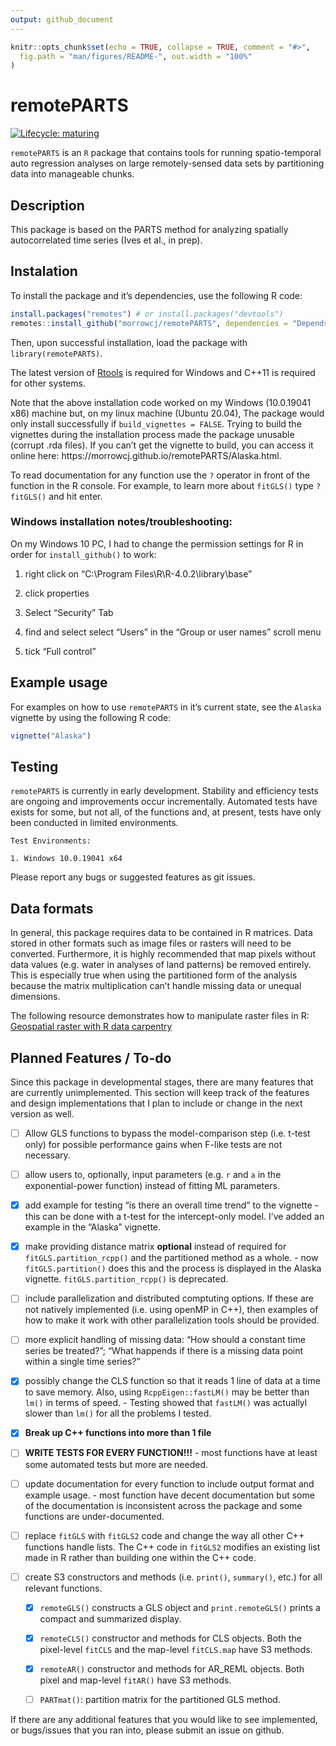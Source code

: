 ```yaml
---
output: github_document
---
```


<!-- README.md is generated from README.Rmd. Please edit that file -->

```r
knitr::opts_chunk$set(echo = TRUE, collapse = TRUE, comment = "#>",
  fig.path = "man/figures/README-", out.width = "100%"
)
```

# remotePARTS

<!-- badges: start -->
[![Lifecycle: maturing](https://img.shields.io/badge/lifecycle-maturing-blue.svg)](https://www.tidyverse.org/lifecycle/#maturing)
<!-- badges: end -->

`remotePARTS` is an `R` package that contains tools for running spatio-temporal 
auto regression analyses on large remotely-sensed data sets by partitioning data 
into manageable chunks.

## Description

This package is based on the PARTS method for analyzing spatially 
autocorrelated time series (Ives et al., in prep).

## Instalation

To install the package and it's dependencies, use the following R code:

```r
install.packages("remotes") # or install.packages("devtools")
remotes::install_github("morrowcj/remotePARTS", dependencies = "Depends", build_vignettes = TRUE)
```

Then, upon successful installation, load the package with `library(remotePARTS)`. 

The latest version of [Rtools](https://cran.r-project.org/bin/windows/Rtools/)
is required for Windows and C++11 is required for other systems. 

Note that the above installation code worked on my Windows (10.0.19041 x86) 
machine but, on my linux machine (Ubuntu 20.04), The package would only install
successfully if `build_vignettes = FALSE`. Trying to build the vignettes
during the installation process made the package unusable (corrupt .rda files).
If you can't get the vignette to build, you can access it online here: 
https://morrowcj.github.io/remotePARTS/Alaska.html. 

To read documentation for any function use the `?` operator in front of the 
function in the R console. For example, to learn more about `fitGLS()` type 
`?fitGLS()` and hit enter. 

### Windows installation notes/troubleshooting:

On my Windows 10 PC, I had to change the permission settings for R
in order for `install_github()` to work:

1) right click on "C:\\Program Files\\R\\R-4.0.2\\library\\base"

2) click properties

3) Select "Security" Tab 

4) find and select select "Users" in the "Group or user names" scroll menu

5) tick "Full control"

## Example usage

For examples on how to use `remotePARTS` in it's current state, see the `Alaska`
vignette by using the following R code:

```r
vignette("Alaska")
```

## Testing

`remotePARTS` is currently in early development. Stability and efficiency tests
are ongoing and improvements occur incrementally. Automated tests have exists for
some, but not all, of the functions and, at present, tests have only been 
conducted in limited environments.

```
Test Environments:

1. Windows 10.0.19041 x64
```

Please report any bugs or suggested features as git issues.

## Data formats

In general, this package requires data to be contained in R matrices. 
Data stored in other formats such as image files or rasters will
need to be converted. Furthermore, it is highly recommended that map 
pixels without data values (e.g. water in analyses of land patterns) 
be removed entirely. This is especially true when using the partitioned 
form of the analysis because the matrix multiplication can't handle 
missing data or unequal dimensions.

The following resource demonstrates how to manipulate raster files in
R: [Geospatial raster with R data carpentry](http://datacarpentry.org/r-raster-vector-geospatial/)

## Planned Features / To-do

Since this package in developmental stages, there are many features that are
currently unimplemented. This section will keep track of the features and design
implementations that I plan to include or change in the next version as well. 

* [ ] Allow GLS functions to bypass the model-comparison step 
(i.e. t-test only) for possible performance gains when F-like tests are not
necessary.

* [ ] allow users to, optionally, input parameters (e.g. `r` and `a` in the 
exponential-power function) instead of fitting ML parameters. 

* [x] add example for testing "is there an overall time trend" to the vignette -
this can be done with a t-test for the intercept-only model. I've added an
example in the "Alaska" vignette. 

* [x] make providing distance matrix **optional** instead of required for 
`fitGLS.partition_rcpp()` and the partitioned method as a whole. - now 
`fitGLS.partition()` does this and the process is displayed in the Alaska 
vignette. `fitGLS.partition_rcpp()` is deprecated.

* [ ] include parallelization and distributed comptuting options. If these are
not natively implemented (i.e. using openMP in C++), then examples of how to
make it work with other parallelization tools should be provided. 

* [ ] more explicit handling of missing data: "How should a constant time series
be treated?"; "What happends if there is a missing data point within a single 
time series?"

* [x] possibly change the CLS function so that it reads 1 line of data at a time
to save memory. Also, using `RcppEigen::fastLM()` may be better than `lm()` in 
terms of speed. - Testing showed that `fastLM()` was actuallyl slower than 
`lm()` for all the problems I tested. 

* [x] **Break up C++ functions into more than 1 file**

* [ ] **WRITE TESTS FOR EVERY FUNCTION!!!** - most functions have at
least some automated tests but more are needed. 

* [ ] update documentation for every function to include output format
and example usage. - most function have decent documentation but some of
the documentation is inconsistent across the package and some functions
are under-documented. 

* [ ] replace `fitGLS` with `fitGLS2` code and change the way all other C++ 
functions handle lists. The C++ code in `fitGLS2` modifies an existing list
made in R rather than building one within the C++ code. 

* [ ] create S3 constructors and methods (i.e. `print()`, `summary()`, etc.) for
all relevant functions.

  - [x] `remoteGLS()` constructs a GLS object and `print.remoteGLS()`
  prints a compact and summarized display.

  - [x] `remoteCLS()` constructor and methods for CLS objects. Both the
  pixel-level `fitCLS` and the map-level `fitCLS.map` have S3 methods. 
  
  - [x] `remoteAR()` constructor and methods for AR_REML objects. Both pixel
  and map-level `fitAR()` have S3 methods.
  
  - [ ] `PARTmat()`: partition matrix for the partitioned GLS method.
  
If there are any additional features that you would like to see implemented, or
bugs/issues that you ran into, please submit an issue on github. 

<!-- ## Installation (OLD) -->

<!-- Currently to install this package, the best way is to install with the  -->
<!-- `remotePARTS_[version].tar.gz` file created with `R CMD check`.  -->

<!-- Once a user has the tar.gz file they can install it with -->

<!-- ``` -->
<!-- install.packages("remotePARTS_[version].tar.gz", repos = NULL, type = "source") -->
<!-- ``` -->

<!-- and then from the R console with load it with -->

<!-- ``` -->
<!-- library(remotePARTS) -->
<!-- ``` -->

<!-- Eventually, the following lines should replace the above installation info: -->

<!-- You can install the released version of remotePARTS from 
[CRAN](https://CRAN.R-project.org) with: -->

<!-- ``` r -->
<!-- install.packages("remotePARTS") -->
<!-- ``` -->

<!-- And the development version from [GitHub](https://github.com/) with: -->

<!-- ``` r -->
<!-- # install.packages("devtools") -->
<!-- devtools::install_github("morrowcj/remotePARTS") -->
<!-- ``` -->


<!-- ## Example -->

<!-- This is a basic example which shows you how to solve a common problem: -->

<!-- ```{r example} -->
<!-- library(remotePARTS) -->
<!-- ## basic example code -->
<!-- ``` -->

<!-- What is special about using `README.Rmd` instead of just `README.md`? You can include R chunks like so: -->

<!-- ```{r cars} -->
<!-- summary(cars) -->
<!-- ``` -->

<!-- You'll still need to render `README.Rmd` regularly, to keep `README.md` up-to-date. -->

<!-- You can also embed plots, for example: -->

<!-- ```{r pressure, echo = FALSE} -->
<!-- plot(pressure) -->
<!-- ``` -->

<!-- In that case, don't forget to commit and push the resulting figure files, so they display on GitHub! -->

